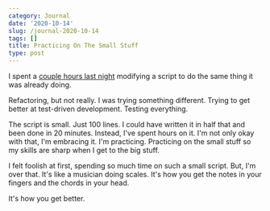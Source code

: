 ```yaml
---
category: Journal
date: '2020-10-14'
slug: /journal-2020-10-14
tags: []
title: Practicing On The Small Stuff
type: post
---
```



I spent a [couple hours last night](/stream-notes-2020-10-13/) modifying a script to do the same thing it was already doing.

Refactoring, but not really. I was trying something different. Trying to get better at test-driven development. Testing everything.

The script is small. Just 100 lines. I could have written it in half that and been done in 20 minutes. Instead, I've spent hours on it. I'm not only okay with that, I'm embracing it. I'm practicing. Practicing on the small stuff so my skills are sharp when I get to the big stuff. 

I felt foolish at first, spending so much time on such a small script. But, I'm over that. It's like a musician doing scales. It's how you get the notes in your fingers and the chords in your head. 

It's how you get better.